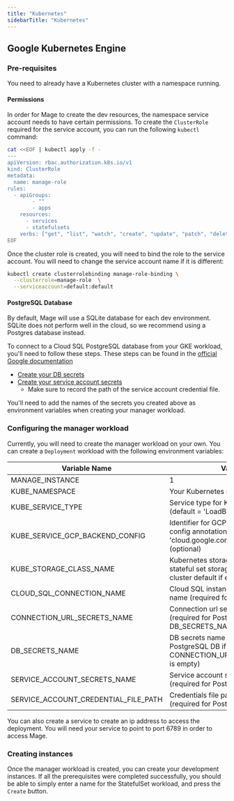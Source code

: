 ```yaml
---
title: "Kubernetes"
sidebarTitle: "Kubernetes"
---
```


## Google Kubernetes Engine

### Pre-requisites

You need to already have a Kubernetes cluster with a namespace running.

#### Permissions

In order for Mage to create the dev resources, the namespace service account
needs to have certain permissions. To create the `ClusterRole` required for the
service account, you can run the following `kubectl` command:

```bash
cat <<EOF | kubectl apply -f -
---
apiVersion: rbac.authorization.k8s.io/v1
kind: ClusterRole
metadata:
  name: manage-role
rules:
  - apiGroups:
        - ""
        - apps
    resources:
      - services
      - statefulsets
    verbs: ["get", "list", "watch", "create", "update", "patch", "delete"]
EOF
```

Once the cluster role is created, you will need to bind the role to the
service account. You will need to change the service account name if it is
different:

```bash
kubectl create clusterrolebinding manage-role-binding \
  --clusterrole=manage-role  \
  --serviceaccount=default:default
```

#### PostgreSQL Database

By default, Mage will use a SQLite database for each dev environment. SQLite
does not perform well in the cloud, so we recommend using a Postgres database
instead.

To connect to a Cloud SQL PostgreSQL database from your GKE workload, you'll
need to follow these steps. These steps can be found in the
[official Google documentation](https://cloud.google.com/sql/docs/postgres/connect-kubernetes-engine)

* [Create your DB secrets](https://cloud.google.com/sql/docs/postgres/connect-kubernetes-engine#create_a_secret_object)
* [Create your service account secrets](https://cloud.google.com/sql/docs/postgres/connect-kubernetes-engine#service-account-key-file)
  * Make sure to record the path of the service account credential file.

You'll need to add the names of the secrets you created above as environment variables when
creating your manager workload.

### Configuring the manager workload

Currently, you will need to create the manager workload on your own. You can create
a `Deployment` workload with the following environment variables:

| Variable Name                        | Value                                                                                              |
| ------------------------------------ | -------------------------------------------------------------------------------------------------- |
| MANAGE_INSTANCE                      | 1                                                                                                  |
| KUBE_NAMESPACE                       | Your Kubernetes namespace                                                                          |
| KUBE_SERVICE_TYPE                    | Service type for Kubernetes Service (default = 'LoadBalancer')                                     |
| KUBE_SERVICE_GCP_BACKEND_CONFIG      | Identifier for GCP Service backend config annotation: 'cloud.google.com/backend-config' (optional) |
| KUBE_STORAGE_CLASS_NAME              | Kubernetes storage class name for stateful set storage (optional, uses cluster default if empty)   |
| CLOUD_SQL_CONNECTION_NAME            | Cloud SQL instance connection name (required for PostgreSQL DB)                                    |
| CONNECTION_URL_SECRETS_NAME          | Connection url secrets name (required for PostgreSQL DB if DB_SECRETS_NAME is empty)               |
| DB_SECRETS_NAME                      | DB secrets name (required for PostgreSQL DB if CONNECTION_URL_SECRETS_NAME is empty)               |
| SERVICE_ACCOUNT_SECRETS_NAME         | Service account secrets name (required for PostgreSQL DB)                                          |
| SERVICE_ACCOUNT_CREDENTIAL_FILE_PATH | Credentials file path in previous step (required for PostgreSQL DB)                                |

You can also create a service to create an ip address to access the deployment. You will
need your service to point to port 6789 in order to access Mage.

### Creating instances

Once the manager workload is created, you can create your development instances. If all the
prerequisites were completed successfully, you should be able to simply enter a name for the
StatefulSet workload, and press the `Create` button.
